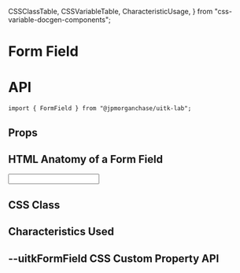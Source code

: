   CSSClassTable,
  CSSVariableTable,
  CharacteristicUsage,
} from "css-variable-docgen-components";

<Meta title="Lab/Form Field/Doc" component={FormField} />

# Form Field

# API

```
import { FormField } from "@jpmorganchase/uitk-lab";
```

## Props

<ArgsTable of={FormField} />

## HTML Anatomy of a Form Field

<Canvas>
  <ComponentAnatomy showControls={false}>
    <FormField helperText="Sample helper text" label="Default Form Field label">
      <Input defaultValue="Value" />
    </FormField>
  </ComponentAnatomy>
</Canvas>

## CSS Class

<CSSClassTable of={FormField} />

## Characteristics Used

<CharacteristicUsage of={FormField} />

## --uitkFormField CSS Custom Property API

<CSSVariableTable of={FormField} />
